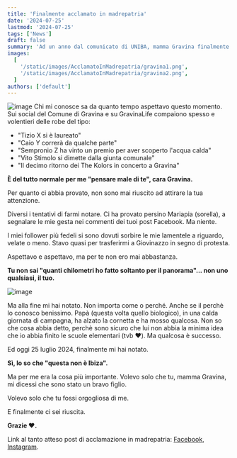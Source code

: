 ```yaml
---
title: 'Finalmente acclamato in madrepatria'
date: '2024-07-25'
lastmod: '2024-07-25'
tags: ['News']
draft: false
summary: 'Ad un anno dal comunicato di UNIBA, mamma Gravina finalmente si è accorta di me. Meglio tardi che mai, mammina ❤️'
images:
  [
    '/static/images/AcclamatoInMadrepatria/gravina1.png',
    '/static/images/AcclamatoInMadrepatria/gravina2.png',
  ]
authors: ['default']
---
```


![image](/static/images/AcclamatoInMadrepatria/gravina1.png)
Chi mi conosce sa da quanto tempo aspettavo questo momento. Sui social del Comune di Gravina e su GravinaLife compaiono spesso e volentieri delle robe del tipo:

- "Tizio X si è laureato"
- "Caio Y correrà da qualche parte"
- "Sempronio Z ha vinto un premio per aver scoperto l'acqua calda"
- "Vito Stimolo si dimette dalla giunta comunale"
- "Il decimo ritorno dei The Kolors in concerto a Gravina"

**È del tutto normale per me "pensare male di te", cara Gravina.**

Per quanto ci abbia provato, non sono mai riuscito ad attirare la tua attenzione.

Diversi i tentativi di farmi notare. Ci ha provato persino Mariapia (sorella), a segnalare le mie gesta nei commenti dei tuoi post Facebook. Ma niente.

I miei follower più fedeli si sono dovuti sorbire le mie lamentele a riguardo, velate o meno. Stavo quasi per trasferirmi a Giovinazzo in segno di protesta.

Aspettavo e aspettavo, ma per te non ero mai abbastanza.

**Tu non sai "quanti chilometri ho fatto soltanto per il panorama"... non uno qualsiasi, il tuo.**

![image](/static/images/AcclamatoInMadrepatria/gravina2.png)

Ma alla fine mi hai notato. Non importa come o perché. Anche se il perchè lo conosco benissimo.
Papà (questa volta quello biologico), in una calda giornata di campagna, ha alzato la cornetta e ha mosso qualcosa. Non so che cosa abbia detto, perchè sono sicuro che lui non abbia la minima idea che io abbia finito le scuole elementari (tvb ❤️). Ma qualcosa è successo.

Ed oggi 25 luglio 2024, finalmente mi hai notato.

**Sì, lo so che "questa non è Ibiza".**

Ma per me era la cosa più importante. Volevo solo che tu, mamma Gravina, mi dicessi che sono stato un bravo figlio.

Volevo solo che tu fossi orgogliosa di me.

E finalmente ci sei riuscita.

**Grazie ❤️.**

Link al tanto atteso post di acclamazione in madrepatria:
[Facebook](https://www.facebook.com/share/wev3W3UXbuKQgg9R/), [Instagram](https://www.instagram.com/p/C91S5KoK44n/).
